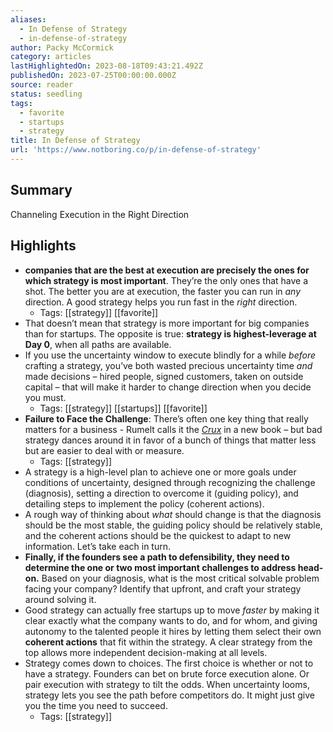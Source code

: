 ```yaml
---
aliases:
  - In Defense of Strategy
  - in-defense-of-strategy
author: Packy McCormick
category: articles
lastHighlightedOn: 2023-08-18T09:43:21.492Z
publishedOn: 2023-07-25T00:00:00.000Z
source: reader
status: seedling
tags:
  - favorite
  - startups
  - strategy
title: In Defense of Strategy
url: 'https://www.notboring.co/p/in-defense-of-strategy'
---
```

## Summary

Channeling Execution in the Right Direction

## Highlights

- **companies that are the best at execution are precisely the ones for which strategy is most important**. They’re the only ones that have a shot.
  The better you are at execution, the faster you can run in _any_ direction. A good strategy helps you run fast in the _right_ direction.
    - Tags: [[strategy]] [[favorite]]
- That doesn’t mean that strategy is more important for big companies than for startups. The opposite is true: **strategy is highest-leverage at Day 0**, when all paths are available.
- If you use the uncertainty window to execute blindly for a while _before_ crafting a strategy, you’ve both wasted precious uncertainty time _and_ made decisions – hired people, signed customers, taken on outside capital – that will make it harder to change direction when you decide you must.
    - Tags: [[strategy]] [[startups]] [[favorite]]
- **Failure to Face the Challenge**: There’s often one key thing that really matters for a business - Rumelt calls it the _[Crux](https://www.amazon.com/Crux-How-Leaders-Become-Strategists-ebook/dp/B09G2QXXWX)_ in a new book – but bad strategy dances around it in favor of a bunch of things that matter less but are easier to deal with or measure.
    - Tags: [[strategy]]
- A strategy is a high-level plan to achieve one or more goals under conditions of uncertainty, designed through recognizing the challenge (diagnosis), setting a direction to overcome it (guiding policy), and detailing steps to implement the policy (coherent actions).
- A rough way of thinking about _what_ should change is that the diagnosis should be the most stable, the guiding policy should be relatively stable, and the coherent actions should be the quickest to adapt to new information. Let’s take each in turn.
- **Finally, if the founders see a path to defensibility, they need to determine the one or two most important challenges to address head-on.**
  Based on your diagnosis, what is the most critical solvable problem facing your company? Identify that upfront, and craft your strategy around solving it.
- Good strategy can actually free startups up to move _faster_ by making it clear exactly what the company wants to do, and for whom, and giving autonomy to the talented people it hires by letting them select their own **coherent actions** that fit within the strategy. A clear strategy from the top allows more independent decision-making at all levels.
- Strategy comes down to choices. The first choice is whether or not to have a strategy. Founders can bet on brute force execution alone. Or pair execution with strategy to tilt the odds.
  When uncertainty looms, strategy lets you see the path before competitors do. It might just give you the time you need to succeed.
    - Tags: [[strategy]]
